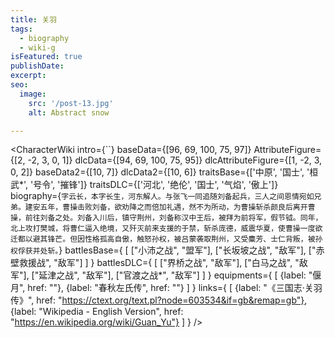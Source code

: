 ```yaml
---
title: 关羽
tags:
  - biography
  - wiki-g
isFeatured: true
publishDate:
excerpt:
seo:
  image:
    src: '/post-13.jpg'
    alt: Abstract snow

---
```



<CharacterWiki
  intro={``}
  baseData={[96, 69, 100, 75, 97]}
  AttributeFigure={[2, -2, 3, 0, 1]}
  dlcData={[94, 69, 100, 75, 95]}
  dlcAttributeFigure={[1, -2, 3, 0, 2]}
  baseData2={[10, 7]}
  dlcData2={[10, 6]}
  traitsBase={['中原', '国士', '桓武*', '号令', '摧锋']}
  traitsDLC={['河北', '绝伦', '国士', '气焰', '傲上']}
  biography={`字云长，本字长生，河东解人。与张飞一同追随刘备起兵，三人之间恩情宛如兄弟。建安五年，曹操击败刘备，欲劝降之而倍加礼遇，然不为所动，为曹操斩杀颜良后离开曹操，前往刘备之处。刘备入川后，镇守荆州，刘备称汉中王后，被拜为前将军，假节钺。同年，北上攻打樊城，将曹仁逼入绝境，又歼灭前来支援的于禁，斩杀庞德，威震华夏，使曹操一度欲迁都以避其锋芒。但因性格孤高自傲，触怒孙权，被吕蒙袭取荆州，又受麋芳、士仁背叛，被孙权俘获并处斩。`}
  battlesBase={
    [
      ["小沛之战", "盟军"],
      ["长坂坡之战", "敌军"],
      ["赤壁救援战", "敌军"]
    ]
  }
  battlesDLC={
    [
      ["界桥之战", "敌军"],
      ["白马之战", "敌军"],
      ["延津之战", "敌军"],
      ["官渡之战*", "敌军"]
    ]
  }
  equipments={
    [
      {label: "偃月", href: ""},
      {label: "春秋左氏传", href: ""}
    ]
  }
  links={
    [
      {label: "《三国志·关羽传》", href: "https://ctext.org/text.pl?node=603534&if=gb&remap=gb"},
      {label: "Wikipedia - English Version", href: "https://en.wikipedia.org/wiki/Guan_Yu"}
    ]
  }
/>
